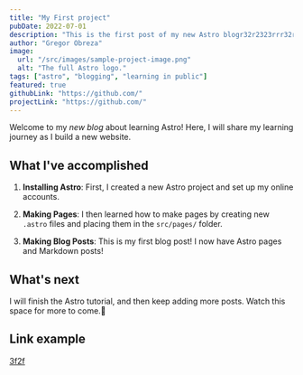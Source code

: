 ```yaml
---
title: "My First project"
pubDate: 2022-07-01
description: "This is the first post of my new Astro blogr32r2323rrr32r323r3r323r3r3r32r32r3r323r3rr32r32r3r3r."
author: "Gregor Obreza"
image:
  url: "/src/images/sample-project-image.png"
  alt: "The full Astro logo."
tags: ["astro", "blogging", "learning in public"]
featured: true
githubLink: "https://github.com/"
projectLink: "https://github.com/"
---
```


Welcome to my _new blog_ about learning Astro! Here, I will share my learning journey as I build a new website.

## What I've accomplished

1. **Installing Astro**: First, I created a new Astro project and set up my online accounts.

2. **Making Pages**: I then learned how to make pages by creating new `.astro` files and placing them in the `src/pages/` folder.

3. **Making Blog Posts**: This is my first blog post! I now have Astro pages and Markdown posts!

## What's next

I will finish the Astro tutorial, and then keep adding more posts. Watch this space for more to come.🗻

## Link example

[3f2f](https://neki.com)
